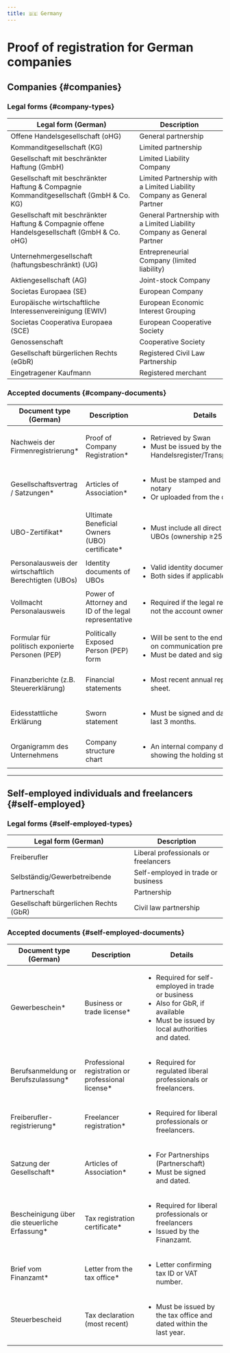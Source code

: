 ```yaml
---
title: 🇩🇪 Germany
---
```


# Proof of registration for German companies


<DocumentsIntro country="🇩🇪 Germany" />

## Companies {#companies}

### Legal forms {#company-types}

| Legal form (German) | Description |
|---|---|
| Offene Handelsgesellschaft (oHG) | General partnership |
| Kommanditgesellschaft (KG) | Limited partnership |
| Gesellschaft mit beschränkter Haftung (GmbH) | Limited Liability Company |
| Gesellschaft mit beschränkter Haftung & Compagnie Kommanditgesellschaft (GmbH & Co. KG) | Limited Partnership with a Limited Liability Company as General Partner |
| Gesellschaft mit beschränkter Haftung & Compagnie offene Handelsgesellschaft (GmbH & Co. oHG) | General Partnership with a Limited Liability Company as General Partner |
| Unternehmergesellschaft (haftungsbeschränkt) (UG) | Entrepreneurial Company (limited liability) |
| Aktiengesellschaft (AG) | Joint-stock Company |
| Societas Europaea (SE) | European Company |
| Europäische wirtschaftliche Interessenvereinigung (EWIV) | European Economic Interest Grouping |
| Societas Cooperativa Europaea (SCE) | European Cooperative Society |
| Genossenschaft | Cooperative Society |
| Gesellschaft bürgerlichen Rechts (eGbR) | Registered Civil Law Partnership |
| Eingetragener Kaufmann | Registered merchant |

### Accepted documents {#company-documents}

| Document type (German) | Description | Details |
|---|---|---|
| Nachweis der Firmenregistrierung* | Proof of Company Registration* | <ul><li>Retrieved by Swan</li><li>Must be issued by the Handelsregister/Transparenzregister.</li></ul> |
| Gesellschaftsvertrag / Satzungen* | Articles of Association* | <ul><li>Must be stamped and signed by a notary</li><li>Or uploaded from the official source.</li></ul> |
| UBO-Zertifikat* | Ultimate Beneficial Owners (UBO) certificate* | <ul><li>Must include all direct and indirect UBOs (ownership ≥25%).</li></ul> |
| Personalausweis der wirtschaftlich Berechtigten (UBOs) | Identity documents of UBOs | <ul><li>Valid identity documents in color</li><li>Both sides if applicable.</li></ul> |
| Vollmacht <br /> Personalausweis | Power of Attorney and ID of the legal representative | <ul><li>Required if the legal representative is not the account owner.</li></ul> |
| Formular für politisch exponierte Personen (PEP) | Politically Exposed Person (PEP) form | <ul><li>Will be sent to the end user (based on communication preferences).</li><li>Must be dated and signed.</li></ul> |
| Finanzberichte (z.B. Steuererklärung) | Financial statements | <ul><li>Most recent annual report or balance sheet.</li></ul> |
| Eidesstattliche Erklärung | Sworn statement | <ul><li>Must be signed and dated within the last 3 months.</li></ul> |
| Organigramm des Unternehmens | Company structure chart | <ul><li>An internal company document showing the holding structure.</li></ul> |

---

## Self-employed individuals and freelancers {#self-employed}

### Legal forms {#self-employed-types}

| Legal form (German) | Description |
|---|---|
| Freiberufler | Liberal professionals or freelancers |
| Selbständig/Gewerbetreibende | Self-employed in trade or business |
| Partnerschaft | Partnership |
| Gesellschaft bürgerlichen Rechts (GbR) | Civil law partnership |

### Accepted documents {#self-employed-documents}

| Document type (German) | Description | Details |
|---|---|---|
| Gewerbeschein* | Business or trade license* | <ul><li>Required for self-employed in trade or business</li><li>Also for GbR, if available</li><li>Must be issued by local authorities and dated.</li></ul> |
| Berufsanmeldung or Berufszulassung* | Professional registration or professional license* | <ul><li>Required for regulated liberal professionals or freelancers.</li></ul> |
| Freiberufler-registrierung* | Freelancer registration* | <ul><li>Required for liberal professionals or freelancers.</li></ul> |
| Satzung der Gesellschaft* | Articles of Association* | <ul><li>For Partnerships (Partnerschaft)</li><li>Must be signed and dated.</li></ul> |
| Bescheinigung über die steuerliche Erfassung* | Tax registration certificate* | <ul><li>Required for liberal professionals or freelancers</li><li>Issued by the Finanzamt.</li></ul> |
| Brief vom Finanzamt* | Letter from the tax office* | <ul><li>Letter confirming tax ID or VAT number.</li></ul> |
| Steuerbescheid | Tax declaration (most recent) | <ul><li>Must be issued by the tax office and dated within the last year.</li></ul> |